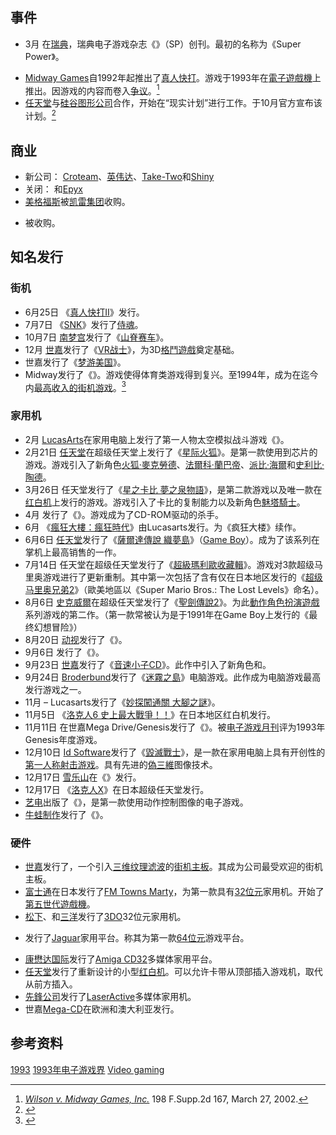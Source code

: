 {{NoteTA
| G1 = Games
}}

==事件==
*3月 在[[瑞典|瑞典]]，瑞典电子游戏杂志《{{tsl|en|Super PLAY||Super PLAY}}》（SP）创刊。最初的名称为《Super Power》。
<!-- no rationale for this article: [[File:Doom_ingame_2.png|thumb]]'' featured the most advanced real-time [[三维计算机图形|3D graphics]] for home [[个人电脑|PCs]] of its time.]] -->
*[[Midway|Midway Games]]自1992年起推出了[[真人快打_(1992年游戏)|真人快打]]。游戏于1993年在[[電子遊戲機|電子遊戲機]]上推出。因游戏的内容而卷入[[真人快打相關爭議|争议]]。<ref>''[https://www.webcitation.org/5mG1Vbyra?url=http://www.unc.edu/~dlthomas/Videogames/Midway%20Games.pdf Wilson v. Midway Games, Inc.]'' 198 F.Supp.2d 167, March 27, 2002.</ref>
*[[任天堂|任天堂]]与[[硅谷图形公司|硅谷图形公司]]合作，开始在“现实计划”进行工作。于10月官方宣布该计划。<ref>{{cite web | author=O'Leary, Jay | date=October 1, 1993 | title=Learning to fly. | url=http://www.allbusiness.com/technology/384706-1.html | publisher={{tsl|en|AllBusiness.com||AllBusiness.com}} | accessdate=January 27, 2010}}</ref>

==商业==
*新公司： [[Croteam|Croteam]]、[[英伟达|英伟达]]、[[Take-Two_Interactive|Take-Two]]和[[Shiny_Entertainment|Shiny]]
*关闭： {{tsl|en|dK'Tronics||dK'Tronics}}和[[Epyx|Epyx]]
*[[美格福斯|美格福斯]]被[[凯雷集团|凯雷集团]]收购。
*{{tsl|en|MicroProse||MicroProse}}被{{tsl|en|Spectrum HoloByte||Spectrum HoloByte}}收购。

==知名发行==
===街机===
*6月25日 《[[真人快打II|真人快打II]]》发行。
*7月7日 《[[SNK|SNK]]》发行了[[侍魂系列|侍魂]]。
*10月7日 [[南梦宫|南梦宫]]发行了《[[Ridge_Racer_(video_game)|山脊赛车]]》。
*12月 [[世嘉|世嘉]]发行了《[[VR战士_(游戏)|VR战士]]》，为3D[[格鬥遊戲|格鬥遊戲]]奠定基础。
* 世嘉发行了《[[梦游美国_(游戏)|梦游美国]]》。
* Midway发行了《{{tsl|en|NBA Jam||NBA Jam}}》。游戏使得体育类游戏得到复兴。至1994年，成为在迄今内[[街机|最高收入的街机游戏]]。<ref>{{cite news|last= |first= |title=NBA Jam |work=[[GamePro|GamePro]]|issue=56|publisher=[[国际数据集团|国际数据集团]]|date=March 1994|page=188}}</ref>

===家用机===
*2月 [[LucasArts|LucasArts]]在家用电脑上发行了第一人物太空模拟战斗游戏《{{tsl|en|Star Wars: X-Wing (video game series)||X-Wing}}》。
*2月21日 [[任天堂|任天堂]]在超级任天堂上发行了《[[星际火狐_(游戏)|星际火狐]]》。是第一款使用到{{tsl|en|Super FX||Super FX}}芯片的游戏。游戏引入了新角色[[火狐·麥克勞德|火狐·麥克勞德]]、[[星際火狐系列角色列表#法爾科·蘭巴帝|法爾科·蘭巴帝]]、[[星際火狐系列角色列表#派比·海爾|派比·海爾]]和[[星際火狐系列角色列表#史利比·陶德|史利比·陶德]]。
*3月26日 任天堂发行了《[[星之卡比_夢之泉物語|星之卡比 夢之泉物語]]》，是第二款{{tsl|en|Kirby (Nintendo)||卡比}}游戏以及唯一款在[[红白机|红白机]]上发行的游戏。游戏引入了卡比的复制能力以及新角色[[魅塔騎士|魅塔騎士]]。
*4月 {{tsl|en|Virgin Interactive||Virgin Games}}发行了《{{tsl|en|The 7th Guest||The 7th Guest}}》。游戏成为了CD-ROM驱动的杀手。
*6月 《[[瘋狂時代|瘋狂大樓：瘋狂時代]]》由Lucasarts发行。为《疯狂大楼》续作。
*6月6日 [[任天堂|任天堂]]发行了《[[薩爾達傳說_織夢島|薩爾達傳說 織夢島]]》（[[Game_Boy|Game Boy]]）。成为了该系列在掌机上最高销售的一作。
*7月14日 任天堂在超级任天堂发行了《[[超级马里奥合辑|超級瑪利歐收藏輯]]》。游戏对3款超级马里奥游戏进行了更新重制。其中第一次包括了含有仅在日本地区发行的《[[超级马里奥兄弟2|超级马里奥兄弟2]]》（歐美地區以《Super Mario Bros.: The Lost Levels》命名）。
*8月6日 [[史克威爾|史克威爾]]在超级任天堂发行了《[[聖劍傳說2|聖劍傳說2]]》。为此[[動作角色扮演遊戲|動作角色扮演遊戲]]系列游戏的第二作。（第一款常被认为是于1991年在Game Boy上发行的《最终幻想冒险》）
*8月20日 [[动视|动视]]发行了《{{tsl|en|Return to Zork||Return to Zork}}》。
*9月6日 {{tsl|en|MicroProse||MicroProse}}发行了《{{tsl|en|Master of Orion||Master of Orion}}》。
*9月23日 [[世嘉|世嘉]]发行了《[[音速小子CD|音速小子CD]]》。此作中引入了新角色{{tsl|en|Amy Rose|艾咪蘿絲}}和{{tsl|en|Metal Sonic|金屬索尼克}}。
*9月24日 [[Brøderbund|Broderbund]]发行了《[[迷霧之島|迷霧之島]]》电脑游戏。此作成为电脑游戏最高发行游戏之一。{{Citation needed|date=February 2013}}
* 11月 – Lucasarts发行了《[[妙探闖通關_大腳之謎|妙探闖通關 大腳之謎]]》。
* 11月5日 《[[洛克人6_史上最大戰爭！！|洛克人6 史上最大戰爭！！]]》在日本地区红白机发行。
*11月11日 {{tsl|en|Virgin Games||Virgin Games}}在世嘉Mega Drive/Genesis发行了《{{tsl|en|Disney's Aladdin (Virgin Games)||Disney's Aladdin}}》。被[[电子游戏月刊|电子游戏月刊]]评为1993年Genesis年度游戏。
*12月10日 [[Id_Software|Id Software]]发行了《[[毀滅戰士_(1993年遊戲)|毀滅戰士]]》，是一款在家用电脑上具有开创性的[[第一人称射击游戏|第一人称射击游戏]]。具有先进的[[偽三維|偽三維]]图像技术。
*12月17日 [[雪乐山|雪乐山]]在《{{tsl|en|Gabriel Knight: Sins of the Fathers||Gabriel Knight: Sins of the Fathers}}》发行。
*12月17日 《[[洛克人X系列|洛克人X]]》在日本超级任天堂发行。
*[[艺电|艺电]]出版了《{{tsl|en|Eagle Eye Mysteries||Eagle Eye Mysteries}}》，是第一款使用动作控制图像的电子游戏。{{Citation needed|date=April 2014}}
*[[牛蛙制作|牛蛙制作]]发行了《{{tsl|en|Syndicate (video game)||Syndicate}}》。

===硬件===
*[[世嘉|世嘉]]发行了{{tsl|en|Sega Model 2||Model 2}}，一个引入[[三维计算机图形|三维]][[纹理滤波|纹理滤波]]的[[街机主板|街机主板]]。其成为公司最受欢迎的街机主板。
*[[富士通|富士通]]在日本发行了[[FM_Towns_Marty|FM Towns Marty]]，为第一款具有[[32位元|32位元]]家用机。开始了[[第五世代遊戲機歷史|第五世代遊戲機]]。
*[[松下電器|松下]]、{{tsl|en|GoldStar||GoldStar}}和[[三洋電機|三洋]]发行了[[3DO|3DO]]32位元家用机。
*{{tsl|en|Atari Corporation||雅达利公司}}发行了[[雅达利Jaguar|Jaguar]]家用平台。称其为第一款[[64位元|64位元]]游戏平台。
*[[康懋达国际|康懋达国际]]发行了[[Amiga_CD32|Amiga CD32]]多媒体家用平台。
*[[任天堂|任天堂]]发行了重新设计的小型[[红白机|红白机]]。可以允许卡带从顶部插入游戏机，取代从前方插入。
*[[先鋒公司|先鋒公司]]发行了[[Pioneer_LaserActive|LaserActive]]多媒体家用机。
*世嘉[[Mega-CD|Mega-CD]]在欧洲和澳大利亚发行。

== 参考资料 ==
{{Reflist}}

{{电子游戏史}}

{{DEFAULTSORT:1993 In Video Gaming}}
[[Category:1990年代电子游戏界|1993]]
[[Category:1993年电子游戏界|]]
[[Category:1993年|Video gaming]]